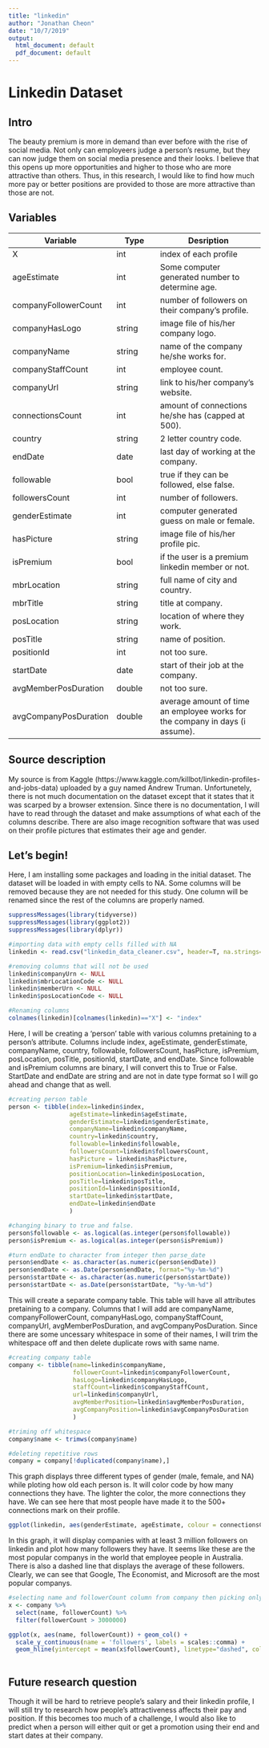 ```yaml
---
title: "linkedin"
author: "Jonathan Cheon"
date: "10/7/2019"
output:
  html_document: default
  pdf_document: default
---
```


# Linkedin Dataset 
    
## Intro
The beauty premium is more in demand than ever before with the rise of social media. Not only can employeers judge a person's resume, but they can now judge them on social media presence and their looks. I believe that this opens up more opportunities and higher to those who are more attractive than others. Thus, in this research, I would like to find how much more pay or better positions are provided to those are more attractive than those are not.

## Variables
Variable | Type | Desription
-------- | ---- | ----------
X | int | index of each profile 
ageEstimate | int | Some computer generated number to determine age. 
companyFollowerCount | int | number of followers on their company's profile. 
companyHasLogo| string | image file of his/her company logo. 
companyName | string | name of the company he/she works for. 
companyStaffCount | int | employee count.
companyUrl | string | link to his/her company's website. 
connectionsCount | int | amount of connections he/she has (capped at 500).
country | string | 2 letter country code. 
endDate | date | last day of working at the company. 
followable | bool | true if they can be followed, else false. 
followersCount | int | number of followers. 
genderEstimate | int | computer generated guess on male or female. 
hasPicture | string | image file of his/her profile pic.
isPremium | bool | if the user is a premium linkedin member or not. 
mbrLocation | string | full name of city and country.
mbrTitle | string | title at company.
posLocation | string | location of where they work.
posTitle | string | name of position.
positionId | int | not too sure. 
startDate | date | start of their job at the company. 
avgMemberPosDuration | double | not too sure. 
avgCompanyPosDuration | double | average amount of time an employee works for the company in days (i assume).

## Source description
My source is from Kaggle (https://www.kaggle.com/killbot/linkedin-profiles-and-jobs-data) uploaded by a guy named Andrew Truman. Unfortunetely, there is not much documentation on the dataset except that it states that it was scarped by a browser extension. Since there is no documentation, I will have to read through the dataset and make assumptions of what each of the columns describe. There are also image recognition software that was used on their profile pictures that estimates their age and gender. 


## Let's begin!
Here, I am installing some packages and loading in the initial dataset. The dataset will be loaded in with empty cells to NA. Some columns will be removed because they are not needed for this study. One column will be renamed since the rest of the columns are properly named. 
```r
suppressMessages(library(tidyverse)) 
suppressMessages(library(ggplot2))
suppressMessages(library(dplyr))

#importing data with empty cells filled with NA
linkedin <- read.csv("linkedin_data_cleaner.csv", header=T, na.strings=c("", "NA"))

#removing columns that will not be used
linkedin$companyUrn <- NULL
linkedin$mbrLocationCode <- NULL
linkedin$memberUrn <- NULL
linkedin$posLocationCode <- NULL

#Renaming columns
colnames(linkedin)[colnames(linkedin)=="X"] <- "index"
```


Here, I will be creating a 'person' table with various columns pretaining to a person's attribute. Columns include index, ageEstimate, genderEstimate, companyName, country, followable, followersCount, hasPicture, isPremium, posLocation, posTitle, positionId, startDate, and endDate. Since followable and isPremium columns are binary, I will convert this to True or False. StartDate and endDate are string and are not in date type format so I will go ahead and change that as well. 
```r
#creating person table
person <- tibble(index=linkedin$index, 
                 ageEstimate=linkedin$ageEstimate,
                 genderEstimate=linkedin$genderEstimate, 
                 companyName=linkedin$companyName,
                 country=linkedin$country,
                 followable=linkedin$followable,
                 followersCount=linkedin$followersCount, 
                 hasPicture = linkedin$hasPicture,
                 isPremium=linkedin$isPremium, 
                 positionLocation=linkedin$posLocation,
                 posTitle=linkedin$posTitle,
                 positionId=linkedin$positionId,
                 startDate=linkedin$startDate, 
                 endDate=linkedin$endDate
                 )

#changing binary to true and false. 
person$followable <- as.logical(as.integer(person$followable))
person$isPremium <- as.logical(as.integer(person$isPremium))

#turn endDate to character from integer then parse_date
person$endDate <- as.character(as.numeric(person$endDate))
person$endDate <- as.Date(person$endDate, format="%y-%m-%d")
person$startDate <- as.character(as.numeric(person$startDate))
person$startDate <- as.Date(person$startDate, "%y-%m-%d")

```


This will create a separate company table. This table will have all attributes pretaining to a company. Columns that I will add are companyName, companyFollowerCount, companyHasLogo, companyStaffCount, companyUrl, avgMemberPosDuration, and avgCompanyPosDuration. Since there are some uncessary whitespace in some of their names, I will trim the whitespace off and then delete duplicate rows with same name. 
```r
#creating company table
company <- tibble(name=linkedin$companyName,
                  followerCount=linkedin$companyFollowerCount,
                  hasLogo=linkedin$companyHasLogo,
                  staffCount=linkedin$companyStaffCount,
                  url=linkedin$companyUrl,
                  avgMemberPosition=linkedin$avgMemberPosDuration,
                  avgCompanyPosition=linkedin$avgCompanyPosDuration
                  )

#triming off whitespace
company$name <- trimws(company$name)

#deleting repetitive rows
company = company[!duplicated(company$name),]
```


This graph displays three different types of gender (male, female, and NA) while ploting how old each person is. It will color code by how many connections they have. The lighter the color, the more connections they have. We can see here that most people have made it to the 500+ connections mark on their profile.
```r
ggplot(linkedin, aes(genderEstimate, ageEstimate, colour = connectionsCount)) + geom_point()
```


In this graph, it will display companies with at least 3 million followers on linkedin and plot how many followers they have. It seems like these are the most popular companys in the world that employee people in Australia. There is also a dashed line that displays the average of these followers. Clearly, we can see that Google, The Economist, and Microsoft are the most popular companys. 
```r

#selecting name and followerCount column from company then picking only the companies with over 3 million followers. 
x <- company %>%
  select(name, followerCount) %>%
  filter(followerCount > 3000000)

ggplot(x, aes(name, followerCount)) + geom_col() + 
  scale_y_continuous(name = 'followers', labels = scales::comma) + 
  geom_hline(yintercept = mean(x$followerCount), linetype="dashed", color="red")
  
```


## Future research question
Though it will be hard to retrieve people's salary and their linkedin profile, I will still try to research how people's attractiveness affects their pay and position. If this becomes too much of a challenge, I would also like to predict when a person will either quit or get a promotion using their end and start dates at their company. 
